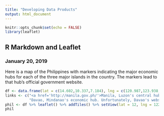 ---
title: "Developing Data Products"
output: html_document
---

```{r setup, include=FALSE}
knitr::opts_chunk$set(echo = FALSE)
library(leaflet)
```

## R Markdown and Leaflet
### January 20, 2019
Here is a map of the Philippines with markers indicating the major economic hubs for each of the three major islands in the country. The markers lead to that hub's official government website.

```{r phil_map}
df <- data.frame(lat = c(14.602,10.337,7.184), lng = c(120.987,123.938,125.455))
links <- c("<a href='http://manila.gov.ph/'>Manila, Luzon's central hub and the country's capital</a>", "<a href='https://www.cebucity.gov.ph/'>Cebu, the economic center of the Visayas group of islands</a>",
           "Davao, Mindanao's economic hub. Unfortunately, Davao's website contains malware :(")
phil <- df %>% leaflet() %>% addTiles() %>% setView(lat = 12, lng = 122, zoom = 5) %>% addMarkers(popup = links)
phil
```

